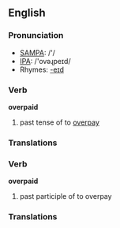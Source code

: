 ==English==

===Pronunciation===
*[[w:SAMPA|SAMPA]]: /'/
*[[w:IPA|IPA]]: /'ovəɻpeɪd/
*Rhymes: [[Rhymes:English:-eɪd|-eɪd]]

===Verb===
'''overpaid'''

# past tense of to [[overpay]]

===Translations===

===Verb===
'''overpaid'''

# past participle of to overpay

===Translations===